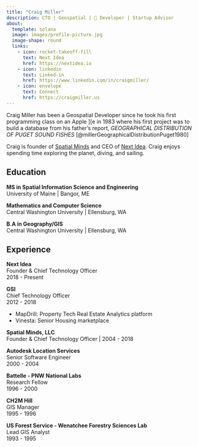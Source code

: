 ```yaml
---
title: "Craig Miller"
description: CTO | Geospatial |  Developer | Startup Advisor
about:
  template: solana
  image: images/profile-picture.jpg
  image-shape: round
  links:
    - icon: rocket-takeoff-fill
      text: Next Idea
      href: https://nextidea.io
    - icon: linkedin
      text: Linked-in
      href: https://www.linkedin.com/in/craigmiller/
    - icon: envelope
      text: Connect
      href: https://craigmiller.us
---
```

Craig Miller has been a Geospatial Developer since he took his first programming class on an Apple ][e in 1983 where his first project was to build a database from his father's report, _GEOGRAPHICAL DISTRIBUTION OF PUGET SOUND FISHES_ [@millerGeographicalDistributionPuget1980]

Craig is founder of [Spatial Minds](https://spatialminds.com) and CEO of [Next Idea](https://nextidea.io).  Craig enjoys spending time exploring the planet, diving, and sailing.

## Education

**MS in Spatial Information Science and Engineering**\
University of Maine | Bangor, ME

**Mathematics and Computer Science**\
Central Washington University | Ellensburg, WA

**B.A in Geography/GIS**\
Central Washington University | Ellensburg, WA

## Experience

**Next Idea**\
Founder & Chief Technology Officer\
2018 - Present

**GSI**\
Chief Technology Officer\
2012 - 2018

- MapDrill: Property Tech Real Estate Analytics platform
- Vinesta:  Senior Housing marketplace

**Spatial Minds, LLC**\
Founder & Chief Technology Officer | 2004 - 2018

**Autodesk Location Services**\
Senior Software Engineer\
2000 - 2004

**Battelle - PNW National Labs**\
Research Fellow\
1996 - 2000

**CH2M Hill**\
GIS Manager\
1995 - 1996

**US Forest Service - Wenatchee Forestry Sciences Lab**\
Lead GIS Analyst\
1993 - 1995
